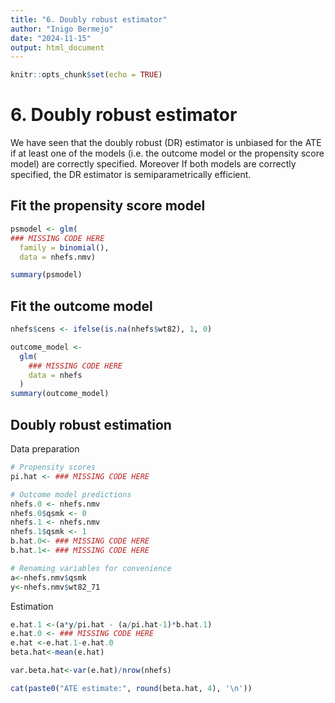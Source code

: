 ```yaml
---
title: "6. Doubly robust estimator"
author: "Inigo Bermejo"
date: "2024-11-15"
output: html_document
---
```


```r
knitr::opts_chunk$set(echo = TRUE)
```

# 6. Doubly robust estimator

We have seen that the doubly robust (DR) estimator is unbiased for the ATE if at least one of the models (i.e. the outcome model or the propensity score model) are correctly specified. Moreover If both models are correctly specified, the DR estimator is semiparametrically efficient.

## Fit the propensity score model

```r
psmodel <- glm(
### MISSING CODE HERE
  family = binomial(),
  data = nhefs.nmv)

summary(psmodel)
```

## Fit the outcome model

```r
nhefs$cens <- ifelse(is.na(nhefs$wt82), 1, 0)

outcome_model <-
  glm(
    ### MISSING CODE HERE
    data = nhefs
  )
summary(outcome_model)

```

## Doubly robust estimation

Data preparation

```r

# Propensity scores
pi.hat <- ### MISSING CODE HERE

# Outcome model predictions
nhefs.0 <- nhefs.nmv
nhefs.0$qsmk <- 0
nhefs.1 <- nhefs.nmv
nhefs.1$qsmk <- 1
b.hat.0<- ### MISSING CODE HERE
b.hat.1<- ### MISSING CODE HERE

# Renaming variables for convenience
a<-nhefs.nmv$qsmk
y<-nhefs.nmv$wt82_71
```

Estimation

```r

e.hat.1 <-(a*y/pi.hat - (a/pi.hat-1)*b.hat.1)
e.hat.0 <- ### MISSING CODE HERE
e.hat <-e.hat.1-e.hat.0
beta.hat<-mean(e.hat)

var.beta.hat<-var(e.hat)/nrow(nhefs)

cat(paste0("ATE estimate:", round(beta.hat, 4), '\n'))

```
